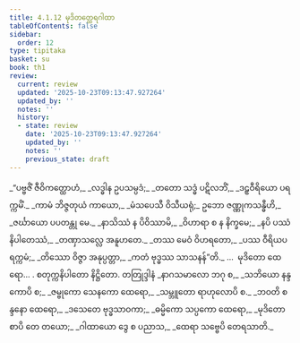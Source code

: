 ```yaml
---
title: 4.1.12 မုဒိတတ္ထေရဂါထာ
tableOfContents: false
sidebar:
  order: 12
type: tipitaka
basket: su
book: th1
review:
  current: review
  updated: '2025-10-23T09:13:47.927264'
  updated_by: ''
  notes: ''
  history:
  - state: review
    date: '2025-10-23T09:13:47.927264'
    updated_by: ''
    notes: ''
    previous_state: draft
---
```



<ReviewStatus review={frontmatter.review} showDetails={true} />

<HypothesisAnnotation frontmatter={frontmatter} />

<DynamicBreadcrumb />

<Division number="311" book="th1" e="ch" v="19" p="273">

<Paragraph number="558" type="verses" book="th1">
_“ပဗ္ဗဇိံ ဇီဝိကတ္ထောဟံ,_  
_လဒ္ဓါန ဥပသမ္ပဒံ;_  
_တတော သဒ္ဓံ ပဋိလဘိံ,_  
_ဒဠှဝီရိယော ပရက္ကမိံ._  

</Paragraph>

</Division>
<Division number="312" book="th1" e="ch" v="19" p="273">

<Paragraph number="559" type="verses" book="th1">
_ကာမံ ဘိဇ္ဇတုယံ ကာယော,_  
_မံသပေသီ ဝိသီယရုံ;_  
ဥဘော ဇဏ္ဏုကသန္ဓီဟိ,_  
_ဇင်္ဃာယော ပပတန္တု မေ._  

</Paragraph>

</Division>
<Division number="313" book="th1" e="ch" v="19" p="274">

<Paragraph number="560" type="verses" book="th1">
_နာသိဿံ န ပိဝိဿာမိ,_  
_ဝိဟာရာ စ န နိက္ခမေ;_  
_နပိ ပဿံ နိပါတေဿံ,_  
_တဏှာသလ္လေ အနူဟတေ._  

</Paragraph>

</Division>
<Division number="314" book="th1" e="ch" v="19" p="274">

<Paragraph number="561" type="verses" book="th1">
_တဿ မေဝံ ဝိဟရတော,_  
_ပဿ ဝီရိယပရက္ကမံ;_  
_တိဿော ဝိဇ္ဇာ အနုပ္ပတ္တာ,_  
_ကတံ ဗုဒ္ဓဿ သာသနန်”တိ._  


</Paragraph>
</Division>

<Paragraph number="562" type="center" book="th1">
…  မုဒိတော ထေရော… .



</Paragraph>

<Paragraph number="563" type="center" book="th1">
စတုက္ကနိပါတော နိဋ္ဌိတော.



</Paragraph>

<Paragraph number="564" type="center" book="th1">
တတြုဒ္ဒါနံ


</Paragraph>

<Paragraph number="565" type="verses" book="th1">
_နာဂသမာလော ဘဂု စ,_  
_သဘိယော နန္ဒကောပိ စ;_  
_ဇမ္ဗုကော သေနကော ထေရော,_  
_သမ္ဘူတော ရာဟုလောပိ စ._  

</Paragraph>

<Paragraph number="566" type="verses" book="th1">
_ဘဝတိ စန္ဒနော ထေရော,_  
_ဒသေတေ ဗုဒ္ဓသာဝကာ;_  
_ဓမ္မိကော သပ္ပကော ထေရော,_  
_မုဒိတော စာပိ တေ တယော;_  
_ဂါထာယော ဒွေ စ ပညာသ,_  
_ထေရာ သဗ္ဗေပိ တေရသာတိ._
</Paragraph>